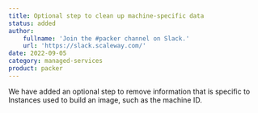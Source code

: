 ```yaml
---
title: Optional step to clean up machine-specific data
status: added
author:
    fullname: 'Join the #packer channel on Slack.'
    url: 'https://slack.scaleway.com/'
date: 2022-09-05
category: managed-services
product: packer
---
```


We have added an optional step to remove information that is specific to Instances used to build an image, such as the machine ID.
